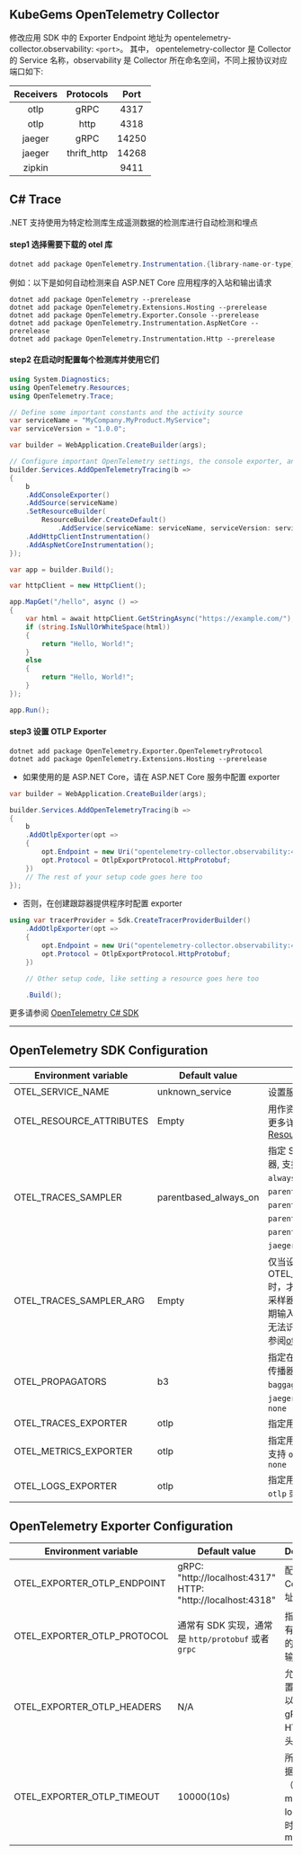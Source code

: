 
<Alert message="在使用前请联系集群管理员开启 KubeGems Observability 相关的组件。" />

## KubeGems OpenTelemetry Collector

修改应用 SDK 中的 Exporter Endpoint 地址为 opentelemetry-collector.observability: `<port>`。 其中， opentelemetry-collector 是 Collector 的 Service 名称，observability 是 Collector 所在命名空间，不同上报协议对应端口如下:

| Receivers |  Protocols  | Port  |
| :-------: | :---------: | :---: |
|   otlp    |    gRPC     | 4317  |
|   otlp    |    http     | 4318  |
|  jaeger   |    gRPC     | 14250 |
|  jaeger   | thrift_http | 14268 |
|  zipkin   |             | 9411  |

## C# Trace

.NET 支持使用为特定检测库生成遥测数据的检测库进行自动检测和埋点

#### step1 选择需要下载的 otel 库

```c#
dotnet add package OpenTelemetry.Instrumentation.{library-name-or-type}
```

例如：以下是如何自动检测来自 ASP.NET Core 应用程序的入站和输出请求

```console
dotnet add package OpenTelemetry --prerelease
dotnet add package OpenTelemetry.Extensions.Hosting --prerelease
dotnet add package OpenTelemetry.Exporter.Console --prerelease
dotnet add package OpenTelemetry.Instrumentation.AspNetCore --prerelease
dotnet add package OpenTelemetry.Instrumentation.Http --prerelease
```

#### step2 在启动时配置每个检测库并使用它们

```c#
using System.Diagnostics;
using OpenTelemetry.Resources;
using OpenTelemetry.Trace;

// Define some important constants and the activity source
var serviceName = "MyCompany.MyProduct.MyService";
var serviceVersion = "1.0.0";

var builder = WebApplication.CreateBuilder(args);

// Configure important OpenTelemetry settings, the console exporter, and automatic instrumentation
builder.Services.AddOpenTelemetryTracing(b =>
{
    b
    .AddConsoleExporter()
    .AddSource(serviceName)
    .SetResourceBuilder(
        ResourceBuilder.CreateDefault()
            .AddService(serviceName: serviceName, serviceVersion: serviceVersion))
    .AddHttpClientInstrumentation()
    .AddAspNetCoreInstrumentation();
});

var app = builder.Build();

var httpClient = new HttpClient();

app.MapGet("/hello", async () =>
{
    var html = await httpClient.GetStringAsync("https://example.com/");
    if (string.IsNullOrWhiteSpace(html))
    {
        return "Hello, World!";
    }
    else
    {
        return "Hello, World!";
    }
});

app.Run();
```

#### step3 设置 OTLP Exporter

```
dotnet add package OpenTelemetry.Exporter.OpenTelemetryProtocol
dotnet add package OpenTelemetry.Extensions.Hosting --prerelease
```

- 如果使用的是 ASP.NET Core，请在 ASP.NET Core 服务中配置 exporter

```c#
var builder = WebApplication.CreateBuilder(args);

builder.Services.AddOpenTelemetryTracing(b =>
{
    b
    .AddOtlpExporter(opt =>
    {
        opt.Endpoint = new Uri("opentelemetry-collector.observability:4318");
        opt.Protocol = OtlpExportProtocol.HttpProtobuf;
    })
    // The rest of your setup code goes here too
});
```

- 否则，在创建跟踪器提供程序时配置 exporter

```c#
using var tracerProvider = Sdk.CreateTracerProviderBuilder()
    .AddOtlpExporter(opt =>
    {
        opt.Endpoint = new Uri("opentelemetry-collector.observability:4318");
        opt.Protocol = OtlpExportProtocol.HttpProtobuf;
    })

    // Other setup code, like setting a resource goes here too

    .Build();
```

更多请参阅 [OpenTelemetry C# SDK](https://github.com/open-telemetry/opentelemetry-dotnet-instrumentation)

---

## OpenTelemetry SDK Configuration

| Environment variable | Default value | Description |
| --- | --- | --- |
| OTEL_SERVICE_NAME | unknown_service | 设置服务名 `service.name` |
| OTEL_RESOURCE_ATTRIBUTES | Empty | 用作资源属性的键值对。有关更多详细信息，请参阅 [Resource SDK](https://opentelemetry.io/docs/reference/specification/resource/sdk/#specifying-resource-information-via-an-environment-variable) |
| OTEL_TRACES_SAMPLER | parentbased_always_on | 指定 SDK 用于采样跟踪的采样器, 支持 `always_on`、`always_off`、`traceidratio`、`parentbased_always_on`、`parentbased_always_off`、`parentbased_traceidratio`、`parentbased_jaeger_remote`、`jaeger_remote` 或者 `xray` |
| OTEL_TRACES_SAMPLER_ARG | Empty | 仅当设置 OTEL_TRACES_SAMPLER 时，才会使用指定的值。每个采样器类型都定义了自己的预期输入（如果有的话）。无效或无法识别的输入记录为错误, 请参阅[otel_traces_sampler_arg](https://opentelemetry.io/docs/concepts/sdk-configuration/general-sdk-configuration/#otel_traces_sampler_arg) |
| OTEL_PROPAGATORS | b3 | 指定在逗号分隔列表中使用的传播器, 支持 `tracecontext`、`baggage`、`b3`、`b3multi`、`jaeger`、`xray`、`ottrace` 或者 `none` |
| OTEL_TRACES_EXPORTER | otlp | 指定用于 trace 的 exporter |
| OTEL_METRICS_EXPORTER | otlp | 指定用于 metrics 的 exporter,支持 `otlp`、`prometheus` 或者 `none` |
| OTEL_LOGS_EXPORTER | otlp | 指定用于 log 的 exporter,支持 `otlp` 或者 `none` |

## OpenTelemetry Exporter Configuration

| Environment variable | Default value | Description |
| --- | --- | --- |
| OTEL_EXPORTER_OTLP_ENDPOINT | gRPC: "http://localhost:4317" <br /> HTTP: "http://localhost:4318" | 配置 OTEL Collector 地址 |
| OTEL_EXPORTER_OTLP_PROTOCOL | 通常有 SDK 实现，通常是 `http/protobuf` 或者 `grpc` | 指定用于所有遥测数据的 OTLP 传输协议 |
| OTEL_EXPORTER_OTLP_HEADERS | N/A | 允许您将配置为键值对以添加到的 gRPC 或 HTTP 请求头中 |
| OTEL_EXPORTER_OTLP_TIMEOUT | 10000(10s) | 所有上报数据（traces、metrics、logs）的超时值，单位 ms |
